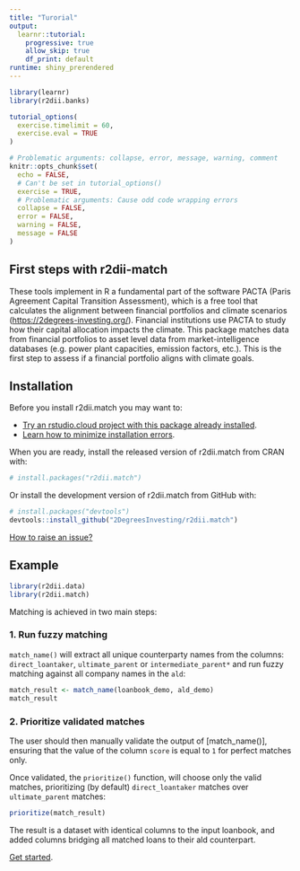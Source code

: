 ```yaml
---
title: "Turorial"
output: 
  learnr::tutorial:
    progressive: true
    allow_skip: true
    df_print: default
runtime: shiny_prerendered
---
```



```r
library(learnr)
library(r2dii.banks)

tutorial_options(
  exercise.timelimit = 60,
  exercise.eval = TRUE
)

# Problematic arguments: collapse, error, message, warning, comment
knitr::opts_chunk$set(
  echo = FALSE,
  # Can't be set in tutorial_options()
  exercise = TRUE,
  # Problematic arguments: Cause odd code wrapping errors
  collapse = FALSE,
  error = FALSE,
  warning = FALSE,
  message = FALSE
)
```


## First steps with r2dii-match









These tools implement in R a fundamental part of
the software PACTA (Paris Agreement Capital Transition Assessment),
which is a free tool that calculates the alignment between financial
portfolios and climate scenarios (<https://2degrees-investing.org/>).
Financial institutions use PACTA to study how their capital
allocation impacts the climate. This package matches data from
financial portfolios to asset level data from market-intelligence
databases (e.g. power plant capacities, emission factors, etc.). This
is the first step to assess if a financial portfolio aligns with
climate goals.

## Installation

Before you install r2dii.match you may want to:

* [Try an rstudio.cloud project with this package already installed](https://rstudio.cloud/project/1424833).
* [Learn how to minimize installation errors](https://gist.github.com/maurolepore/a0187be9d40aee95a43f20a85f4caed6#installation).

When you are ready, install the released version of r2dii.match from CRAN with:

```r
# install.packages("r2dii.match")
```

Or install the development version of r2dii.match from GitHub with:

```r
# install.packages("devtools")
devtools::install_github("2DegreesInvesting/r2dii.match")
```

[How to raise an issue?](https://2degreesinvesting.github.io/posts/2020-06-26-instructions-to-raise-an-issue/)

## Example

```r
library(r2dii.data)
library(r2dii.match)
```

Matching is achieved in two main steps:

### 1. Run fuzzy matching

`match_name()` will extract all unique counterparty names from the columns: `direct_loantaker`, `ultimate_parent` or `intermediate_parent*` and run fuzzy matching against all company names in the `ald`:

```r
match_result <- match_name(loanbook_demo, ald_demo)
match_result
```

### 2. Prioritize validated matches

The user should then manually validate the output of [match_name()], ensuring that the value of the column `score` is equal to `1` for perfect matches only.

Once validated, the `prioritize()` function, will choose only the valid matches, prioritizing (by default) `direct_loantaker` matches over `ultimate_parent` matches:

```r
prioritize(match_result)
```

The result is a dataset with identical columns to the input loanbook, and added columns bridging all matched loans to their ald counterpart.

[Get started](https://2degreesinvesting.github.io/r2dii.match/articles/r2dii-match.html).
